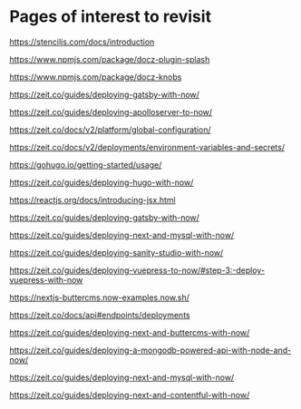 
# Pages of interest to revisit

https://stenciljs.com/docs/introduction

https://www.npmjs.com/package/docz-plugin-splash

https://www.npmjs.com/package/docz-knobs

https://zeit.co/guides/deploying-gatsby-with-now/

https://zeit.co/guides/deploying-apolloserver-to-now/

https://zeit.co/docs/v2/platform/global-configuration/

https://zeit.co/docs/v2/deployments/environment-variables-and-secrets/

https://gohugo.io/getting-started/usage/

https://zeit.co/guides/deploying-hugo-with-now/

https://reactjs.org/docs/introducing-jsx.html

https://zeit.co/guides/deploying-gatsby-with-now/

https://zeit.co/guides/deploying-next-and-mysql-with-now/

https://zeit.co/guides/deploying-sanity-studio-with-now/

https://zeit.co/guides/deploying-vuepress-to-now/#step-3:-deploy-vuepress-with-now

https://nextjs-buttercms.now-examples.now.sh/

https://zeit.co/docs/api#endpoints/deployments

https://zeit.co/guides/deploying-next-and-buttercms-with-now/


https://zeit.co/guides/deploying-a-mongodb-powered-api-with-node-and-now/

https://zeit.co/guides/deploying-next-and-mysql-with-now/

https://zeit.co/guides/deploying-next-and-contentful-with-now/